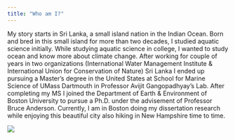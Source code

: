 ```yaml
---
title: "Who am I?"
---
```


My story starts in Sri Lanka, a small island nation in the Indian Ocean. Born and bred in this small island for more than two decades, I studied aquatic science initially. While studying aquatic science in college, I wanted to study ocean and know more about climate change. After working for couple of years in two organizations (International Water Management Institute & International Union for Conservation of Nature) Sri Lanka I ended up pursuing a Master's degree in the United States at School for Marine Science of UMass Dartmouth in Professor Avijit Gangopadhyay's Lab. After completing my MS I joined the Department of Earth & Environment of Boston University to pursue a Ph.D. under the advisement of Professor Bruce Anderson. Currently, I am in Boston doing my dissertation research while enjoying this beautiful city also hiking in New Hampshire time to time.

![](Nish_path.jpg)
